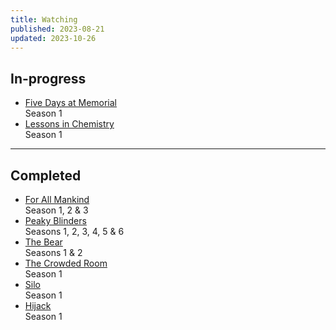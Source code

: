 ```yaml
---
title: Watching
published: 2023-08-21
updated: 2023-10-26
---
```


## In-progress

- [Five Days at Memorial](https://www.imdb.com/title/tt3283594) <br/><span>Season 1</span>
- [Lessons in Chemistry](https://www.imdb.com/title/tt13911628/) <br/><span>Season 1</span>

---

## Completed

- [For All Mankind](https://www.imdb.com/title/tt7772588) <br/><span>Season 1, 2 & 3</span>
- [Peaky Blinders](https://www.imdb.com/title/tt2442560/) <br/><span>Seasons 1, 2, 3, 4, 5 & 6</span>
- [The Bear](https://www.imdb.com/title/tt14452776/) <br/><span>Seasons 1 & 2</span>
- [The Crowded Room](https://www.imdb.com/title/tt14417718/) <br/><span>Season 1</span>
- [Silo](https://www.imdb.com/title/tt14688458/) <br/><span>Season 1</span>
- [Hijack](https://www.imdb.com/title/tt19854762/) <br/><span>Season 1</span>
